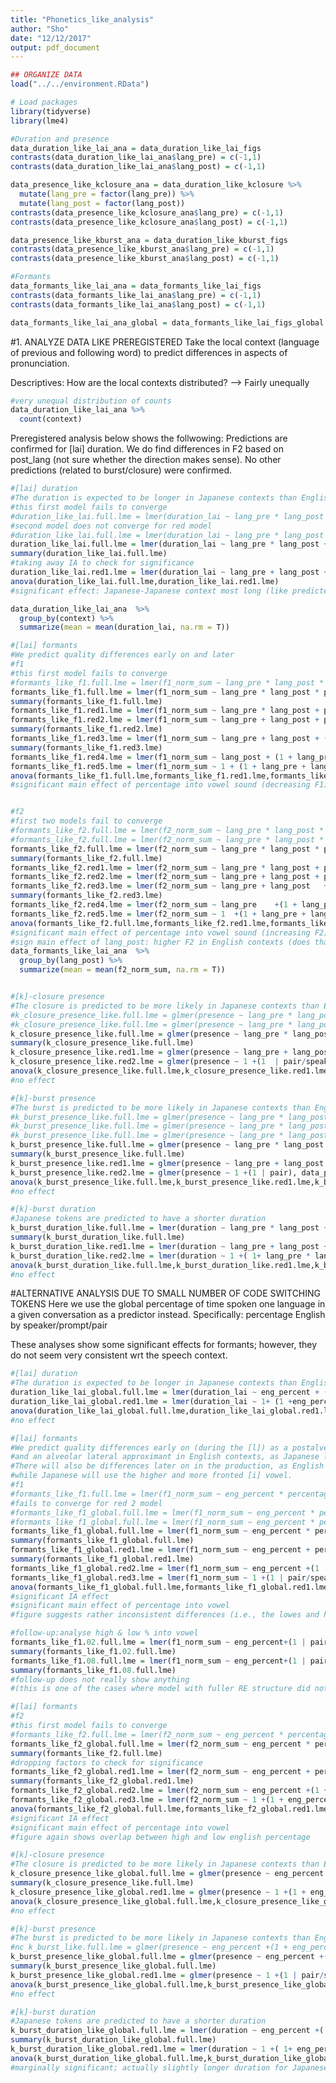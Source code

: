 ```yaml
---
title: "Phonetics_like_analysis"
author: "Sho"
date: "12/12/2017"
output: pdf_document
---
```



```r
## ORGANIZE DATA
load("../../environment.RData")

# Load packages
library(tidyverse)
library(lme4)

#Duration and presence
data_duration_like_lai_ana = data_duration_like_lai_figs 
contrasts(data_duration_like_lai_ana$lang_pre) = c(-1,1) 
contrasts(data_duration_like_lai_ana$lang_post) = c(-1,1) 

data_presence_like_kclosure_ana = data_duration_like_kclosure %>%
  mutate(lang_pre = factor(lang_pre)) %>%
  mutate(lang_post = factor(lang_post))
contrasts(data_presence_like_kclosure_ana$lang_pre) = c(-1,1) 
contrasts(data_presence_like_kclosure_ana$lang_post) = c(-1,1) 

data_presence_like_kburst_ana = data_duration_like_kburst_figs
contrasts(data_presence_like_kburst_ana$lang_pre) = c(-1,1) 
contrasts(data_presence_like_kburst_ana$lang_post) = c(-1,1) 

#Formants
data_formants_like_lai_ana = data_formants_like_lai_figs
contrasts(data_formants_like_lai_ana$lang_pre) = c(-1,1)
contrasts(data_formants_like_lai_ana$lang_post) = c(-1,1)

data_formants_like_lai_ana_global = data_formants_like_lai_figs_global 
```

#1. ANALYZE DATA LIKE PREREGISTERED
Take the local context (language of previous and following word) to predict differences in aspects of pronunciation.

Descriptives: How are the local contexts distributed?
--> Fairly unequally
```r
#very unequal distribution of counts
data_duration_like_lai_ana %>%
  count(context) 
```
Preregistered analysis below shows the follwowing:
Predictions are confirmed for [lai] duration. 
We do find differences in F2 based on post_lang (not sure whether the direction makes sense).
No other predictions (related to burst/closure) were confirmed.
```r
#[lai] duration
#The duration is expected to be longer in Japanese contexts than English contexts
#this first model fails to converge
#duration_like_lai.full.lme = lmer(duration_lai ~ lang_pre * lang_post + (1 +lang_pre * lang_post | pair/speaker), data_duration_like_lai_ana, REML=F  )
#second model does not converge for red model
#duration_like_lai.full.lme = lmer(duration_lai ~ lang_pre * lang_post + (1 +lang_pre + lang_post | pair/speaker), data_duration_like_lai_ana, REML=F  )
duration_like_lai.full.lme = lmer(duration_lai ~ lang_pre * lang_post + (1 | pair/speaker), data_duration_like_lai_ana, REML=F )
summary(duration_like_lai.full.lme)
#taking away IA to check for significance
duration_like_lai.red1.lme = lmer(duration_lai ~ lang_pre + lang_post + (1  | pair/speaker), data_duration_like_lai_ana, REML=F  )
anova(duration_like_lai.full.lme,duration_like_lai.red1.lme)
#significant effect: Japanese-Japanese context most long (like predicted)

data_duration_like_lai_ana  %>%
  group_by(context) %>%
  summarize(mean = mean(duration_lai, na.rm = T))

#[lai] formants
#We predict quality differences early on and later
#f1
#this first model fails to converge
#formants_like_f1.full.lme = lmer(f1_norm_sum ~ lang_pre * lang_post * percentage +(1 + lang_pre * lang_post * percentage | pair/speaker),data_formants_like_lai_ana, REML = F)
formants_like_f1.full.lme = lmer(f1_norm_sum ~ lang_pre * lang_post * percentage +(1 + lang_pre + lang_post + percentage | pair/speaker),data_formants_like_lai_ana, REML = F)
summary(formants_like_f1.full.lme)
formants_like_f1.red1.lme = lmer(f1_norm_sum ~ lang_pre * lang_post + percentage + (1 + lang_pre + lang_post + percentage | pair/speaker),data_formants_like_lai_ana, REML = F)
formants_like_f1.red2.lme = lmer(f1_norm_sum ~ lang_pre + lang_post + percentage + (1 + lang_pre + lang_post + percentage | pair/speaker),data_formants_like_lai_ana, REML = F)
summary(formants_like_f1.red2.lme)
formants_like_f1.red3.lme = lmer(f1_norm_sum ~ lang_pre + lang_post + (1 + lang_pre + lang_post + percentage | pair/speaker),data_formants_like_lai_ana, REML = F)
summary(formants_like_f1.red3.lme)
formants_like_f1.red4.lme = lmer(f1_norm_sum ~ lang_post + (1 + lang_pre + lang_post + percentage | pair/speaker),data_formants_like_lai_ana, REML = F)
formants_like_f1.red5.lme = lmer(f1_norm_sum ~ 1 + (1 + lang_pre + lang_post + percentage | pair/speaker),data_formants_like_lai_ana, REML = F)
anova(formants_like_f1.full.lme,formants_like_f1.red1.lme,formants_like_f1.red2.lme,formants_like_f1.red3.lme,formants_like_f1.red4.lme,formants_like_f1.red5.lme)
#significant main effect of percentage into vowel sound (decreasing F1)


#f2
#first two models fail to converge
#formants_like_f2.full.lme = lmer(f2_norm_sum ~ lang_pre * lang_post * percentage +(1 + lang_pre * lang_post * percentage | pair/speaker),data_formants_like_lai_ana, , REML = F)
#formants_like_f2.full.lme = lmer(f2_norm_sum ~ lang_pre * lang_post * percentage +(1 + lang_pre + lang_post + percentage | pair/speaker),data_formants_like_lai_ana, , REML = F)
formants_like_f2.full.lme = lmer(f2_norm_sum ~ lang_pre * lang_post * percentage +(1 + lang_pre + lang_post | pair/speaker),data_formants_like_lai_ana, REML = F)
summary(formants_like_f2.full.lme)
formants_like_f2.red1.lme = lmer(f2_norm_sum ~ lang_pre * lang_post + percentage  +(1 + lang_pre + lang_post | pair/speaker),data_formants_like_lai_ana, REML = F)
formants_like_f2.red2.lme = lmer(f2_norm_sum ~ lang_pre + lang_post + percentage  +(1 + lang_pre + lang_post | pair/speaker),data_formants_like_lai_ana, REML = F)
formants_like_f2.red3.lme = lmer(f2_norm_sum ~ lang_pre + lang_post   +(1 + lang_pre + lang_post | pair/speaker),data_formants_like_lai_ana, REML = F)
summary(formants_like_f2.red3.lme)
formants_like_f2.red4.lme = lmer(f2_norm_sum ~ lang_pre    +(1 + lang_pre + lang_post | pair/speaker),data_formants_like_lai_ana, REML = F)
formants_like_f2.red5.lme = lmer(f2_norm_sum ~ 1  +(1 + lang_pre + lang_post | pair/speaker),data_formants_like_lai_ana, REML = F)
anova(formants_like_f2.full.lme,formants_like_f2.red1.lme,formants_like_f2.red2.lme,formants_like_f2.red3.lme,formants_like_f2.red4.lme,formants_like_f2.red5.lme)
#significant main effect of percentage into vowel sound (increasing F2)
#sign main effect of lang_post: higher F2 in English contexts (does that make sense?)
data_formants_like_lai_ana  %>%
  group_by(lang_post) %>%
  summarize(mean = mean(f2_norm_sum, na.rm = T))


#[k]-closure presence
#The closure is predicted to be more likely in Japanese contexts than English contexts
#k_closure_presence_like.full.lme = glmer(presence ~ lang_pre * lang_post +(1 + lang_pre * lang_post | pair/speaker), data_presence_like_kclosure_ana, family = binomial)
#k_closure_presence_like.full.lme = glmer(presence ~ lang_pre * lang_post +(1 + lang_pre + lang_post | pair/speaker), data_presence_like_kclosure_ana, family = binomial)
k_closure_presence_like.full.lme = glmer(presence ~ lang_pre * lang_post +(1  | pair/speaker), data_presence_like_kclosure_ana, family = binomial)
summary(k_closure_presence_like.full.lme)
k_closure_presence_like.red1.lme = glmer(presence ~ lang_pre + lang_post +(1  | pair/speaker), data_presence_like_kclosure_ana, family = binomial)
k_closure_presence_like.red2.lme = glmer(presence ~ 1 +(1  | pair/speaker), data_presence_like_kclosure_ana, family = binomial)
anova(k_closure_presence_like.full.lme,k_closure_presence_like.red1.lme,k_closure_presence_like.red2.lme)
#no effect

#[k]-burst presence
#The burst is predicted to be more likely in Japanese contexts than English contexts
#k_burst_presence_like.full.lme = glmer(presence ~ lang_pre * lang_post +(lang_pre * lang_post | pair/speaker), data_presence_like_kburst_ana, family = binomial)
#k_burst_presence_like.full.lme = glmer(presence ~ lang_pre * lang_post +(lang_pre + lang_post | pair/speaker), data_presence_like_kburst_ana, family = binomial)
#k_burst_presence_like.full.lme = glmer(presence ~ lang_pre * lang_post +(1 | pair/speaker), data_presence_like_kburst_ana, family = binomial)
k_burst_presence_like.full.lme = glmer(presence ~ lang_pre * lang_post +(1 | pair), data_presence_like_kburst_ana, family = binomial)
summary(k_burst_presence_like.full.lme)
k_burst_presence_like.red1.lme = glmer(presence ~ lang_pre + lang_post +(1 | pair), data_presence_like_kburst_ana, family = binomial)
k_burst_presence_like.red2.lme = glmer(presence ~ 1 +(1 | pair), data_presence_like_kburst_ana, family = binomial)
anova(k_burst_presence_like.full.lme,k_burst_presence_like.red1.lme,k_burst_presence_like.red2.lme)
#no effect

#[k]-burst duration
#Japanese tokens are predicted to have a shorter duration
k_burst_duration_like.full.lme = lmer(duration ~ lang_pre * lang_post +( 1+ lang_pre * lang_post| pair/speaker), data_presence_like_kburst_ana, REML=FALSE)
summary(k_burst_duration_like.full.lme)
k_burst_duration_like.red1.lme = lmer(duration ~ lang_pre + lang_post +( 1+ lang_pre * lang_post| pair/speaker), data_presence_like_kburst_ana, REML=FALSE)
k_burst_duration_like.red2.lme = lmer(duration ~ 1 +( 1+ lang_pre * lang_post| pair/speaker), data_presence_like_kburst_ana, REML=FALSE)
anova(k_burst_duration_like.full.lme,k_burst_duration_like.red1.lme,k_burst_duration_like.red2.lme)
#no effect
```
#ALTERNATIVE ANALYSIS DUE TO SMALL NUMBER OF CODE SWITCHING TOKENS
Here we use the global percentage of time spoken one language in a given conversation as a predictor instead.
Specifically: percentage English by speaker/prompt/pair

These analyses show some significant effects for formants; however, they do not seem very consistent wrt the speech context.
```r

#[lai] duration
#The duration is expected to be longer in Japanese contexts than English contexts
duration_like_lai_global.full.lme = lmer(duration_lai ~ eng_percent + (1 +eng_percent | pair/speaker), data_duration_like_lai, REML=FALSE)
duration_like_lai_global.red1.lme = lmer(duration_lai ~ 1+ (1 +eng_percent | pair/speaker), data_duration_like_lai, REML=FALSE)
anova(duration_like_lai_global.full.lme,duration_like_lai_global.red1.lme) 
#no effect

#[lai] formants
#We predict quality differences early on (during the [l]) as a postalveolar flap will be used in Japanese contexts
#and an alveolar lateral approximant in English contexts, as Japanese lacks the lateral approximant [@Okada1991].
#There will also be differences later on in the production, as English uses the lower and more central [\textipa{I}] vowel
#while Japanese will use the higher and more fronted [i] vowel.
#f1
#formants_like_f1.full.lme = lmer(f1_norm_sum ~ eng_percent * percentage +(1 + eng_percent * percentage | pair/speaker),data_formants_like_lai_ana_global, REML=FALSE)
#fails to converge for red 2 model
#formants_like_f1_global.full.lme = lmer(f1_norm_sum ~ eng_percent * percentage +(1 + eng_percent + percentage | pair/speaker),data_formants_like_lai_ana_global, REML=FALSE)
#formants_like_f1_global.full.lme = lmer(f1_norm_sum ~ eng_percent * percentage +(1 + eng_percent  | pair/speaker),data_formants_like_lai_ana_global, REML=FALSE)
formants_like_f1_global.full.lme = lmer(f1_norm_sum ~ eng_percent * percentage +(1 | pair/speaker),data_formants_like_lai_ana_global, REML=FALSE)
summary(formants_like_f1_global.full.lme)
formants_like_f1_global.red1.lme = lmer(f1_norm_sum ~ eng_percent + percentage +(1  | pair/speaker),data_formants_like_lai_ana_global, REML=FALSE)
summary(formants_like_f1_global.red1.lme)
formants_like_f1_global.red2.lme = lmer(f1_norm_sum ~ eng_percent +(1 | pair/speaker),data_formants_like_lai_ana_global, REML=FALSE)
formants_like_f1_global.red3.lme = lmer(f1_norm_sum ~ 1 +(1 | pair/speaker),data_formants_like_lai_ana_global, REML=FALSE)
anova(formants_like_f1_global.full.lme,formants_like_f1_global.red1.lme,formants_like_f1_global.red2.lme,formants_like_f1_global.red3.lme) #no difference
#significant IA effect
#significant main effect of percentage into vowel
#figure suggests rather inconsistent differences (i.e., the lowes and highest english percentages kind of overlap)

#follow-up:analyse high & low % into vowel
formants_like_f1.02.full.lme = lmer(f1_norm_sum ~ eng_percent+(1 | pair/speaker),data_formants_like_lai_ana_global[data_formants_like_lai_ana_global$percentage < 0.3,], REML=FALSE)
summary(formants_like_f1.02.full.lme)
formants_like_f1.08.full.lme = lmer(f1_norm_sum ~ eng_percent+(1 | pair/speaker),data_formants_like_lai_ana_global[data_formants_like_lai_ana_global$percentage > 0.7,], REML=FALSE)
summary(formants_like_f1.08.full.lme)
#follow-up does not really show anything
#(this is one of the cases where model with fuller RE structure did not lead to diff between full & red.1, but lesser RE structure did)

#[lai] formants
#f2
#this first model fails to converge
#formants_like_f2.full.lme = lmer(f2_norm_sum ~ eng_percent * percentage +(1 + eng_percent * percentage | pair/speaker),data_formants_like_lai_ana_global, REML=FALSE)
formants_like_f2_global.full.lme = lmer(f2_norm_sum ~ eng_percent * percentage +(1 + eng_percent + percentage | pair/speaker),data_formants_like_lai_ana_global, REML=FALSE)
summary(formants_like_f2.full.lme)
#dropping factors to check for significance
formants_like_f2_global.red1.lme = lmer(f2_norm_sum ~ eng_percent + percentage +(1 + eng_percent + percentage | pair/speaker),data_formants_like_lai_ana_global, REML=FALSE)
summary(formants_like_f2_global.red1.lme)
formants_like_f2_global.red2.lme = lmer(f2_norm_sum ~ eng_percent +(1 + eng_percent + percentage | pair/speaker),data_formants_like_lai_ana_global, REML=FALSE)
formants_like_f2_global.red3.lme = lmer(f2_norm_sum ~ 1 +(1 + eng_percent + percentage | pair/speaker),data_formants_like_lai_ana_global, REML=FALSE)
anova(formants_like_f2_global.full.lme,formants_like_f2_global.red1.lme,formants_like_f2_global.red2.lme,formants_like_f2_global.red3.lme) 
#significant IA effect
#significant main effect of percentage into vowel
#figure again shows overlap between high and low english percentage

#[k]-closure presence
#The closure is predicted to be more likely in Japanese contexts than English contexts
k_closure_presence_like_global.full.lme = glmer(presence ~ eng_percent +(1 + eng_percent | pair/speaker), data_presence_like_kclosure_ana, family = binomial)
summary(k_closure_presence_like.full.lme)
k_closure_presence_like_global.red1.lme = glmer(presence ~ 1 +(1 + eng_percent | pair/speaker), data_presence_like_kclosure_ana, family = binomial)
anova(k_closure_presence_like_global.full.lme,k_closure_presence_like_global.red1.lme)
#no effect

#[k]-burst presence
#The burst is predicted to be more likely in Japanese contexts than English contexts
#nc k_burst_like.full.lme = glmer(presence ~ eng_percent +(1 + eng_percent | pair/speaker), data_presence_like_kburst_ana, family = binomial)
k_burst_presence_like_global.full.lme = glmer(presence ~ eng_percent +(1 | pair/speaker), data_presence_like_kburst_ana, family = binomial)
summary(k_burst_presence_like_global.full.lme)
k_burst_presence_like_global.red1.lme = glmer(presence ~ 1 +(1 | pair/speaker), data_presence_like_kburst_ana, family = binomial)
anova(k_burst_presence_like_global.full.lme,k_burst_presence_like_global.red1.lme)
#no effect

#[k]-burst duration
#Japanese tokens are predicted to have a shorter duration
k_burst_duration_like_global.full.lme = lmer(duration ~ eng_percent +( 1+ eng_percent| pair/speaker), data_presence_like_kburst_ana, REML=FALSE)
summary(k_burst_duration_like_global.full.lme)
k_burst_duration_like_global.red1.lme = lmer(duration ~ 1 +( 1+ eng_percent| pair/speaker), data_presence_like_kburst_ana, REML=FALSE)
anova(k_burst_duration_like_global.full.lme,k_burst_duration_like_global.red1.lme)
#marginally significant; actually slightly longer duration for Japanese

```